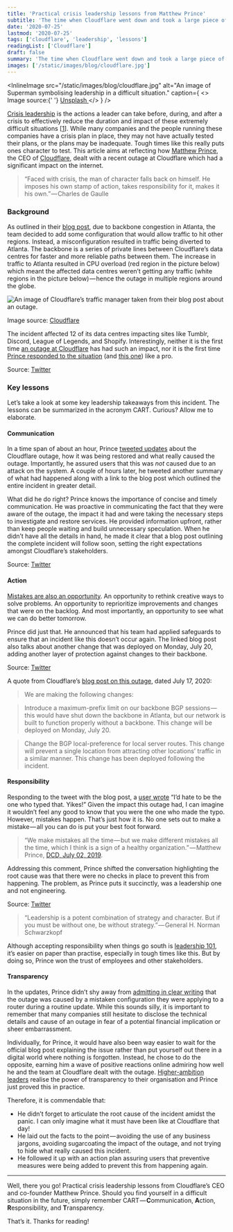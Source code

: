```yaml
---
title: 'Practical crisis leadership lessons from Matthew Prince'
subtitle: 'The time when Cloudflare went down and took a large piece of the internet with it and how the CEO handled the situation'
date: '2020-07-25'
lastmod: '2020-07-25'
tags: ['cloudflare', 'leadership', 'lessons']
readingList: ['Cloudflare']
draft: false
summary: 'The time when Cloudflare went down and took a large piece of the internet with it and how the CEO handled the situation'
images: ['/static/images/blog/cloudflare.jpg']
---
```


<InlineImage
  src="/static/images/blog/cloudflare.jpg"
  alt="An image of Superman symbolising leadership in a difficult situation."
  caption={
    <>
      Image source:{' '}
      <a href="https://unsplash.com/photos/superman-flying-near-green-grass-en7G3hTSjBQ">
        Unsplash
      </a>
    </>
  }
/>

[Crisis leadership](https://www2.deloitte.com/content/dam/Deloitte/us/Documents/risk/us-aers-crisis-leadership.pdf) is the actions a leader can take before, during, and after a crisis to effectively reduce the duration and impact of these extremely difficult situations \[[1](https://www.oreilly.com/library/view/crisis-leadership-using/9781604916768/)]. While many companies and the people running these companies have a crisis plan in place, they may not have actually tested their plans, or the plans may be inadequate. Tough times like this really puts ones character to test. This article aims at reflecting how [Matthew Prince](https://medium.com/u/de67919e7f2e), the CEO of [Cloudflare](https://www.cloudflare.com/), dealt with a recent outage at Cloudflare which had a significant impact on the internet.

> “Faced with crisis, the man of character falls back on himself. He imposes his own stamp of action, takes responsibility for it, makes it his own.” — Charles de Gaulle

### Background

As outlined in their [blog post](https://blog.cloudflare.com/cloudflare-outage-on-july-17-2020/), due to backbone congestion in Atlanta, the team decided to add some configuration that would allow traffic to hit other regions. Instead, a misconfiguration resulted in traffic being diverted to Atlanta. The backbone is a series of private lines between Cloudflare’s data centres for faster and more reliable paths between them. The increase in traffic to Atlanta resulted in CPU overload (red region in the picture below) which meant the affected data centres weren’t getting any traffic (white regions in the picture below) — hence the outage in multiple regions around the globe.

![An image of Cloudflare’s traffic manager taken from their blog post about an outage.](/static/posts/1_P34W_NypwlJhfzQ_EOluow.png)

Image source: [Cloudflare](https://blog-cloudflare-com-assets.storage.googleapis.com/2020/07/tm.png)

The incident affected 12 of its data centres impacting sites like Tumblr, Discord, League of Legends, and Shopify. Interestingly, neither it is the first time [an outage at Cloudflare](https://blog.cloudflare.com/details-of-the-cloudflare-outage-on-july-2-2019/) has had such an impact, nor it is the first time [Prince responded to the situation](https://www.inc.com/jason-aten/cloudflare-outage-takes-down-internet-for-second-time-in-a-week-heres-how-companys-ceo-responded.html) (and [this one](https://twitter.com/eastdakota/status/1250520852354854912)) like a pro.

> [](https://twitter.com/eastdakota/status/1284298908156346368)

Source: [Twitter](https://twitter.com/eastdakota/status/1284298908156346368)

### Key lessons

Let’s take a look at some key leadership takeaways from this incident. The lessons can be summarized in the acronym CART. Curious? Allow me to elaborate.

#### Communication

In a time span of about an hour, Prince [tweeted updates](https://twitter.com/eastdakota/status/1284253034596331520) about the Cloudflare outage, how it was being restored and what really caused the outage. Importantly, he assured users that this was _not&#x20;_&#x63;aused due to an attack on the system. A couple of hours later, he tweeted another summary of what had happened along with a link to the blog post which outlined the entire incident in greater detail.

What did he do right? Prince knows the importance of concise and timely communication. He was proactive in communicating the fact that they were aware of the outage, the impact it had and were taking the necessary steps to investigate and restore services. He provided information upfront, rather than keep people waiting and build unnecessary speculation. When he didn’t have all the details in hand, he made it clear that a blog post outlining the complete incident will follow soon, setting the right expectations amongst Cloudflare’s stakeholders.

> [](https://twitter.com/eastdakota/status/1284266812100632576)

Source: [Twitter](https://twitter.com/eastdakota/status/1284266812100632576)

#### Action

[Mistakes are also an opportunity](https://www.inc.com/ron-gibori/great-leaders-take-blame-pass-along-credit.html). An opportunity to rethink creative ways to solve problems. An opportunity to reprioritize improvements and changes that were on the backlog. And most importantly, an opportunity to see what we can do better tomorrow.

Prince did just that. He announced that his team had applied safeguards to ensure that an incident like this doesn’t occur again. The linked blog post also talks about another change that was deployed on Monday, July 20, adding another layer of protection against changes to their backbone.

> [](https://twitter.com/eastdakota/status/1284298908156346368)

Source: [Twitter](https://twitter.com/eastdakota/status/1284298908156346368)

A quote from Cloudflare’s [blog post on this outage](https://blog.cloudflare.com/cloudflare-outage-on-july-17-2020/), dated July 17, 2020:

> We are making the following changes:

> Introduce a maximum-prefix limit on our backbone BGP sessions — this would have shut down the backbone in Atlanta, but our network is built to function properly without a backbone. This change will be deployed on Monday, July 20.

> Change the BGP local-preference for local server routes. This change will prevent a single location from attracting other locations’ traffic in a similar manner. This change has been deployed following the incident.

#### Responsibility

Responding to the tweet with the blog post, a [user wrote](https://twitter.com/parastang95/status/1284310061599166464) “I’d hate to be the one who typed that. Yikes!” Given the impact this outage had, I can imagine it wouldn’t feel any good to know that you were the one who made the typo. However, mistakes happen. That’s just how it is. No one sets out to make a mistake — all you can do is put your best foot forward.

> “We make mistakes all the time — but we make different mistakes all the time, which I think is a sign of a healthy organization.” — Matthew Prince, [DCD, July 02, 2019](https://www.datacenterdynamics.com/en/analysis/cloudflare-ceo-talks-outage-was-entirely-our-problem-was-mistake-which-we-made/).

Addressing this comment, Prince shifted the conversation highlighting the root cause was that there were no checks in place to prevent this from happening. The problem, as Prince puts it succinctly, was a leadership one and not engineering.

> [](https://twitter.com/eastdakota/status/1284310766011600896)

Source: [Twitter](https://twitter.com/eastdakota/status/1284310766011600896)

> “Leadership is a potent combination of strategy and character. But if you must be without one, be without strategy.” — General H. Norman Schwarzkopf

Although accepting responsibility when things go south is [leadership 101](https://hbr.org/2011/10/why-good-leaders-pass-the-cred), it’s easier on paper than practise, especially in tough times like this. But by doing so, Prince won the trust of employees and other stakeholders.

#### Transparency

In the updates, Prince didn’t shy away from [admitting in clear writing](https://twitter.com/eastdakota/status/1284266812100632576) that the outage was caused by a mistaken configuration they were applying to a router during a routine update. While this sounds silly, it is important to remember that many companies still hesitate to disclose the technical details and cause of an outage in fear of a potential financial implication or sheer embarrassment.

Individually, for Prince, it would have also been way easier to wait for the official blog post explaining the issue rather than put yourself out there in a digital world where nothing is forgotten. Instead, he chose to do the opposite, earning him a wave of positive reactions online admiring how well he and the team at Cloudflare dealt with the outage. [Higher-ambition leaders](https://hbr.org/2011/09/the-higher-ambition-leader) realise the power of transparency to their organisation and Prince just proved this in practice.

Therefore, it is commendable that:

- He didn’t forget to articulate the root cause of the incident amidst the panic. I can only imagine what it must have been like at Cloudflare that day!
- He laid out the facts to the point — avoiding the use of any business jargons, avoiding sugarcoating the impact of the outage, and not trying to hide what really caused this incident.
- He followed it up with an action plan assuring users that preventive measures were being added to prevent this from happening again.

---

Well, there you go! Practical crisis leadership lessons from Cloudflare’s CEO and co-founder Matthew Prince. Should you find yourself in a difficult situation in the future, simply remember CART — **C**ommunication, **A**ction, **R**esponsibility, and **T**ransparency.

That’s it. Thanks for reading!
